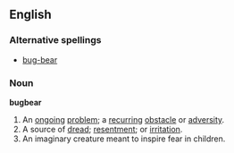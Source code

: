== English ==
=== Alternative spellings ===
* [[bug-bear]]
=== Noun ===
'''bugbear''' 

# An [[ongoing]] [[problem]]; a [[recurring]] [[obstacle]] or [[adversity]].
# A source of [[dread]]; [[resentment]]; or [[irritation]].
# An imaginary creature meant to inspire fear in children.